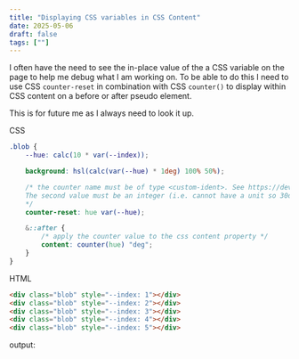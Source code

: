 ```yaml
---
title: "Displaying CSS variables in CSS Content"
date: 2025-05-06
draft: false
tags: [""]
--- 
```



I often have the need to see the in-place value of the a CSS variable on the page to help me debug what I am working on. To be able to do this I need to use CSS `counter-reset` in combination with CSS `counter()` to display within CSS content on a before or after pseudo element. 

This is for future me as I always need to look it up.

CSS
```css
.blob {
    --hue: calc(10 * var(--index));

    background: hsl(calc(var(--hue) * 1deg) 100% 50%);

    /* the counter name must be of type <custom-ident>. See https://developer.mozilla.org/en-US/docs/Web/CSS/counter-reset and https://developer.mozilla.org/en-US/docs/Web/CSS/custom-ident 
    The second value must be an integer (i.e. cannot have a unit so 30deg would not work here).
    */
    counter-reset: hue var(--hue);

    &::after {
        /* apply the counter value to the css content property */
        content: counter(hue) "deg";
    }
}
```

HTML

```html
<div class="blob" style="--index: 1"></div>
<div class="blob" style="--index: 2"></div>
<div class="blob" style="--index: 3"></div>
<div class="blob" style="--index: 4"></div>
<div class="blob" style="--index: 5"></div>
```

output: 

<BlobsExample />

